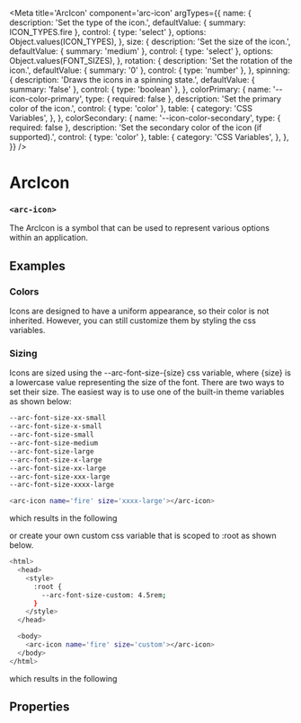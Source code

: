 
<Meta
title='ArcIcon'
component='arc-icon'
argTypes={{
    name: {
      description: 'Set the type of the icon.',
      defaultValue: { summary: ICON_TYPES.fire },
      control: { type: 'select' },
      options: Object.values(ICON_TYPES),
    },
    size: {
      description: 'Set the size of the icon.',
      defaultValue: { summary: 'medium' },
      control: { type: 'select' },
      options: Object.values(FONT_SIZES),
    },
    rotation: {
      description: 'Set the rotation of the icon.',
      defaultValue: { summary: '0' },
      control: { type: 'number' },
    },
    spinning: {
      description: 'Draws the icons in a spinning state.',
      defaultValue: { summary: 'false' },
      control: { type: 'boolean' },
    },
    colorPrimary: {
        name: '--icon-color-primary',
        type: { required: false },
        description: 'Set the primary color of the icon.',
        control: { type: 'color' },
        table: {
            category: 'CSS Variables',
        },
    },
    colorSecondary: {
        name: '--icon-color-secondary',
        type: { required: false },
        description: 'Set the secondary color of the icon (if supported).',
        control: { type: 'color' },
        table: {
            category: 'CSS Variables',
        },
    },
}} />

# ArcIcon
### `<arc-icon>`

The ArcIcon is a symbol that can be used to represent various options within an application.

<Canvas>
  <Story name='Default' story={stories.Default} />
</Canvas>

## Examples
### Colors
Icons are designed to have a uniform appearance, so their color is not inherited.
However, you can still customize them by styling the css variables.
<Canvas>
  <Story name='RedColor' story={stories.RedColor} />
  <Story name='GreenColor' story={stories.GreenColor} />
  <Story name='BlueColor' story={stories.BlueColor} />
  <Story name='PurpleColor' story={stories.PurpleColor} />
</Canvas>

### Sizing
Icons are sized using the --arc-font-size-{size} css variable, where {size} is a lowercase value representing the size of the font.
There are two ways to set their size. The easiest way is to use one of the built-in theme variables as shown below:

```bash
--arc-font-size-xx-small
--arc-font-size-x-small
--arc-font-size-small
--arc-font-size-medium
--arc-font-size-large
--arc-font-size-x-large
--arc-font-size-xx-large
--arc-font-size-xxx-large
--arc-font-size-xxxx-large
```

```bash
<arc-icon name='fire' size='xxxx-large'></arc-icon>
```

which results in the following

<Canvas>
  <Story name='VariableSize' story={stories.VariableSize} />
</Canvas>

or create your own custom css variable that is scoped to :root as shown below.

```bash
<html>
  <head>
    <style>
      :root {
        --arc-font-size-custom: 4.5rem;
      }
    </style>
  </head>

  <body>
    <arc-icon name='fire' size='custom'></arc-icon>
  </body>
</html>
```

which results in the following

<Canvas>
  <Story name='CustomSize' story={stories.CustomSize} />
</Canvas>

## Properties
<ArgsTable story='Default' />
